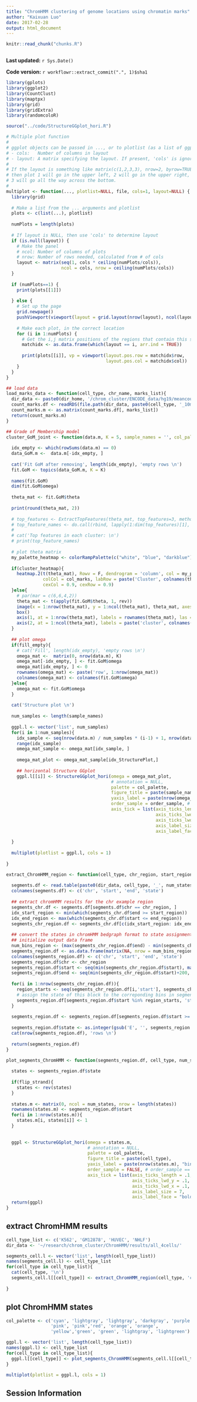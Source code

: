 ```yaml
---
title: "ChromHMM clustering of genome locations using chromatin marks"
author: "Kaixuan Luo"
date: 2017-02-28
output: html_document
---
```


```r
knitr::read_chunk("chunks.R")
```

```r
```

**Last updated:** `r Sys.Date()`

**Code version:** `r workflowr::extract_commit(".", 1)$sha1`

```r
library(gplots)
library(ggplot2)
library(CountClust)
library(maptpx)
library(grid)
library(gridExtra)
library(randomcoloR)

source("../code/StructureGGplot_hori.R")

# Multiple plot function
#
# ggplot objects can be passed in ..., or to plotlist (as a list of ggplot objects)
# - cols:   Number of columns in layout
# - layout: A matrix specifying the layout. If present, 'cols' is ignored.
#
# If the layout is something like matrix(c(1,2,3,3), nrow=2, byrow=TRUE),
# then plot 1 will go in the upper left, 2 will go in the upper right, and
# 3 will go all the way across the bottom.
#
multiplot <- function(..., plotlist=NULL, file, cols=1, layout=NULL) {
  library(grid)
  
  # Make a list from the ... arguments and plotlist
  plots <- c(list(...), plotlist)
  
  numPlots = length(plots)
  
  # If layout is NULL, then use 'cols' to determine layout
  if (is.null(layout)) {
    # Make the panel
    # ncol: Number of columns of plots
    # nrow: Number of rows needed, calculated from # of cols
    layout <- matrix(seq(1, cols * ceiling(numPlots/cols)),
                     ncol = cols, nrow = ceiling(numPlots/cols))
  }
  
  if (numPlots==1) {
    print(plots[[1]])
    
  } else {
    # Set up the page
    grid.newpage()
    pushViewport(viewport(layout = grid.layout(nrow(layout), ncol(layout))))
    
    # Make each plot, in the correct location
    for (i in 1:numPlots) {
      # Get the i,j matrix positions of the regions that contain this subplot
      matchidx <- as.data.frame(which(layout == i, arr.ind = TRUE))
      
      print(plots[[i]], vp = viewport(layout.pos.row = matchidx$row,
                                      layout.pos.col = matchidx$col))
    }
  }
}

## load data
load_marks_data <- function(cell_type, chr_name, marks_list){
  dir_data <- paste0(dir_home, '/chrom_cluster/ENCODE_data/hg19/meancounts/', chr_name)
  count_marks.df <- readRDS(file.path(dir_data, paste0(cell_type, '_10marks_meanChIP_hg19_200bp_bins.rds')))
  count_marks.m <- as.matrix(count_marks.df[, marks_list])
  return(count_marks.m)
}

## Grade of Membership model
cluster_GoM_joint <- function(data.m, K = 5, sample_names = '', col_palette = RColorBrewer::brewer.pal(8, "Accent"), cluster_heatmap = F, order_sample = F, fill_empty = T, idx_StructurePlot = 1:100){
  
  idx_empty <- which(rowSums(data.m) == 0)
  data_GoM.m <-  data.m[-idx_empty, ]
  
  cat('Fit GoM after removing', length(idx_empty), 'empty rows \n')
  fit.GoM <- topics(data_GoM.m, K = K)
  
  names(fit.GoM)
  dim(fit.GoM$omega)
  
  theta_mat <- fit.GoM$theta
  
  print(round(theta_mat, 2))
  
  # top_features <- ExtractTopFeatures(theta_mat, top_features=3, method="poisson", options="max");
  # top_feature_names <- do.call(rbind, lapply(1:dim(top_features)[1], function(x) rownames(theta_mat)[top_features[x,]]))
  # 
  # cat('Top features in each cluster: \n')
  # print(top_feature_names)
  
  # plot theta matrix
  my_palette_heatmap <- colorRampPalette(c("white", "blue", "darkblue"))(n = 100)
  
  if(cluster_heatmap){
    heatmap.2(t(theta_mat), Rowv = F, dendrogram = 'column', col = my_palette_heatmap, margin=c(6,6), trace="none", 
              colCol = col_marks, labRow = paste('Cluster', colnames(theta_mat)), 
              cexCol = 0.9, cexRow = 0.9)
  }else{
    # par(mar = c(6,6,4,2))
    theta_mat <- t(apply(fit.GoM$theta, 1, rev))
    image(x = 1:nrow(theta_mat), y = 1:ncol(theta_mat), theta_mat, axes = F, col = my_palette_heatmap, xlab = '', ylab = '')
    box()
    axis(1, at = 1:nrow(theta_mat), labels = rownames(theta_mat), las = 2)
    axis(2, at = 1:ncol(theta_mat), labels = paste('cluster', colnames(theta_mat)), las = 1)
  }
  
  ## plot omega
  if(fill_empty){
    # cat('Fill', length(idx_empty), 'empty rows \n')
    omega_mat <-  matrix(0, nrow(data.m), K)
    omega_mat[-idx_empty, ] <- fit.GoM$omega
    omega_mat[idx_empty, ] <- 0
    rownames(omega_mat) <- paste('row', 1:nrow(omega_mat))
    colnames(omega_mat) <- colnames(fit.GoM$omega)
  }else{
    omega_mat <- fit.GoM$omega
  }
  
  cat('Structure plot \n')
  
  num_samples <- length(sample_names)
  
  ggpl.l <- vector('list', num_samples)
  for(i in 1:num_samples){
    idx_sample <- seq(nrow(data.m) / num_samples * (i-1) + 1, nrow(data.m) / num_samples * i)
    range(idx_sample)
    omega_mat_sample <- omega_mat[idx_sample, ]
    
    omega_mat_plot <- omega_mat_sample[idx_StructurePlot,]
    
    ## horizontal Structure GGplot
    ggpl.l[[i]] <- StructureGGplot_hori(omega = omega_mat_plot,
                                        # annotation = NULL,
                                        palette = col_palette,
                                        figure_title = paste(sample_names[i]), 
                                        yaxis_label = paste(nrow(omega_mat_plot), "bins (200bp) along the chromosome"),
                                        order_sample = order_sample, # order_sample == FALSE in genomic locations
                                        axis_tick = list(axis_ticks_length = .1,
                                                         axis_ticks_lwd_y = .1,
                                                         axis_ticks_lwd_x = .1,
                                                         axis_label_size = 7,
                                                         axis_label_face = "bold"))
    
  }
  
  multiplot(plotlist = ggpl.l, cols = 1)
  
}

extract_ChromHMM_region <- function(cell_type, chr_region, start_region, end_region, num_states, dir_data){
  
  segments.df <- read.table(paste0(dir_data, cell_type, '_', num_states, '_segments.bed'), header = F, stringsAsFactors = F)
  colnames(segments.df) <- c('chr', 'start', 'end', 'state')
  
  ## extract chromHMM results for the chr example region
  segments_chr.df <- segments.df[segments.df$chr == chr_region, ]
  idx_start_region <- min(which(segments_chr.df$end >= start_region))
  idx_end_region <- max(which(segments_chr.df$start <= end_region))
  segments_chr_region.df <- segments_chr.df[c(idx_start_region: idx_end_region), ]
  
  ## convert the states in chromHMM bedgraph format to state assignment for each bin
  ## initialize output data frame
  num_bins_region <- (max(segments_chr_region.df$end) - min(segments_chr_region.df$start)) / 200
  segments_region.df <- as.data.frame(matrix(NA, nrow = num_bins_region, ncol = 4))
  colnames(segments_region.df) <- c('chr', 'start', 'end', 'state')
  segments_region.df$chr <- chr_region
  segments_region.df$start <- seq(min(segments_chr_region.df$start), max(segments_chr_region.df$end)-200, by = 200)
  segments_region.df$end <- seq(min(segments_chr_region.df$start)+200, max(segments_chr_region.df$end), by = 200)
  
  for(i in 1:nrow(segments_chr_region.df)){
    region_starts <- seq(segments_chr_region.df[i,'start'], segments_chr_region.df[i,'end']-200, by = 200)
    # assign the state of this block to the correponding bins in segments_region.df
    segments_region.df[segments_region.df$start %in% region_starts, 'state'] <- segments_chr_region.df[i, 'state']
  }
  
  segments_region.df <- segments_region.df[segments_region.df$start >= start_region & segments_region.df$end <= end_region,]
  
  segments_region.df$state <- as.integer(gsub('E', '', segments_region.df$state))
  cat(nrow(segments_region.df), 'rows \n')
  
  return(segments_region.df)
}

plot_segments_ChromHMM <- function(segments_region.df, cell_type, num_states, col_palette, flip_strand = F){
  
  states <- segments_region.df$state
  
  if(flip_strand){
    states <- rev(states)
  }
  
  states.m <- matrix(0, ncol = num_states, nrow = length(states))
  rownames(states.m) <- segments_region.df$start
  for(i in 1:nrow(states.m)){
    states.m[i, states[i]] <- 1
  }
  
  
  ggpl <- StructureGGplot_hori(omega = states.m,
                               # annotation = NULL,
                               palette = col_palette,
                               figure_title = paste(cell_type), 
                               yaxis_label = paste(nrow(states.m), "bins (200bp) along the chromosome"),
                               order_sample = FALSE, # order_sample == FALSE in genomic locations
                               axis_tick = list(axis_ticks_length = .1,
                                                axis_ticks_lwd_y = .1,
                                                axis_ticks_lwd_x = .1,
                                                axis_label_size = 7,
                                                axis_label_face = "bold"))
  return(ggpl)
}

```

## extract ChromHMM results
```r
cell_type_list <- c('K562', 'GM12878', 'HUVEC', 'NHLF')
dir_data <- '~/research/chrom_cluster/ChromHMM/results/all_4cells/'

segments_cell.l <- vector('list', length(cell_type_list))
names(segments_cell.l) <- cell_type_list
for(cell_type in cell_type_list){
  cat(cell_type, '\n')
  segments_cell.l[[cell_type]] <- extract_ChromHMM_region(cell_type, 'chr1', start_region = 68072000, end_region = 68972000, num_states = 15, dir_data)
  
}

```

## plot ChromHMM states
```r

col_palette <- c('cyan', 'lightgray', 'lightgray', 'darkgray', 'purple', 
                 'pink', 'pink','red', 'orange', 'orange',
                 'yellow','green', 'green', 'lightgray', 'lightgreen')

ggpl.l <- vector('list', length(cell_type_list))
names(ggpl.l) <- cell_type_list
for(cell_type in cell_type_list){
  ggpl.l[[cell_type]] <- plot_segments_ChromHMM(segments_cell.l[[cell_type]], cell_type, num_states = 15, col_palette, flip_strand = FALSE)
}

multiplot(plotlist = ggpl.l, cols = 1)

```
## Session Information

```r
```
